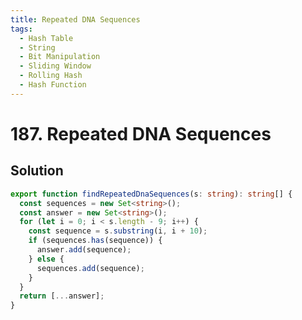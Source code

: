 ```yaml
---
title: Repeated DNA Sequences
tags:
  - Hash Table
  - String
  - Bit Manipulation
  - Sliding Window
  - Rolling Hash
  - Hash Function
---
```


# 187. Repeated DNA Sequences

<Badges>
  <LevelBadge level="medium" />
  <TopicBadge name="Hash Table" slug="hash-table" />
  <TopicBadge name="String" slug="string" />
  <TopicBadge name="Bit Manipulation" slug="bit-manipulation" />
  <TopicBadge name="Sliding Window" slug="sliding-window" />
  <TopicBadge name="Rolling Hash" slug="rolling-hash" />
  <TopicBadge name="Hash Function" slug="hash-function" />
</Badges>

## Solution

```typescript filename="solution.ts" copy
export function findRepeatedDnaSequences(s: string): string[] {
  const sequences = new Set<string>();
  const answer = new Set<string>();
  for (let i = 0; i < s.length - 9; i++) {
    const sequence = s.substring(i, i + 10);
    if (sequences.has(sequence)) {
      answer.add(sequence);
    } else {
      sequences.add(sequence);
    }
  }
  return [...answer];
}
```

<ProblemLink
  codingSite="leetcode"
  href="https://leetcode.com/problems/repeated-dna-sequences"
  title="Repeated DNA Sequences"
/>
